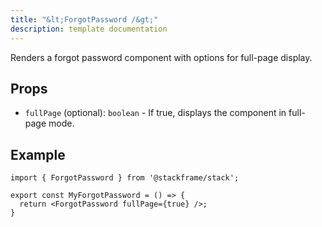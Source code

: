 ```yaml
---
title: "&lt;ForgotPassword /&gt;"
description: template documentation
---
```


Renders a forgot password component with options for full-page display.

## Props

- `fullPage` (optional): `boolean` - If true, displays the component in full-page mode.

## Example

```tsx
import { ForgotPassword } from '@stackframe/stack';

export const MyForgotPassword = () => {
  return <ForgotPassword fullPage={true} />;
}
```